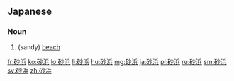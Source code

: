 ==Japanese==
{{ja-kanjitab|すな|はま|yomi=kun}}

===Noun===
{{ja-noun|すなはま}}

# (sandy) [[beach]]

[[fr:砂浜]]
[[ko:砂浜]]
[[lo:砂浜]]
[[li:砂浜]]
[[hu:砂浜]]
[[mg:砂浜]]
[[ja:砂浜]]
[[pl:砂浜]]
[[ru:砂浜]]
[[sm:砂浜]]
[[sv:砂浜]]
[[zh:砂浜]]